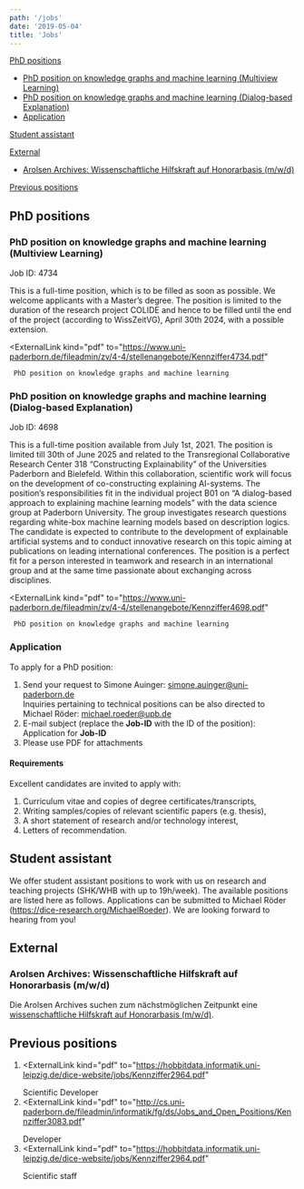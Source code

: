 ```yaml
---
path: '/jobs'
date: '2019-05-04'
title: 'Jobs'
---
```


[PhD positions](#phd-positions)

* [PhD position on knowledge graphs and machine learning (Multiview Learning)](#phd-position-on-knowledge-graphs-and-machine-learning-multiview-learning)
* [PhD position on knowledge graphs and machine learning (Dialog-based Explanation)](#phd-position-on-knowledge-graphs-and-machine-learning-dialog-based-explanation)
* [Application](#application)

[Student assistant](#student-assistant)

[External](#external)

* [Arolsen Archives: Wissenschaftliche Hilfskraft auf Honorarbasis (m/w/d)](#arolsen-archives-wissenschaftliche-hilfskraft-auf-honorarbasis-mwd)

[Previous positions](#previous-positions)

## PhD positions

### PhD position on knowledge graphs and machine learning (Multiview Learning)

Job ID: 4734

This is a full-time position, which is to be filled as soon as possible. We welcome applicants with a Master’s degree. The position is limited to the duration of the research project COLIDE and hence to be filled until the end of the project (according to WissZeitVG), April 30th 2024, with a possible extension.

<ExternalLink
     kind="pdf"
     to="https://www.uni-paderborn.de/fileadmin/zv/4-4/stellenangebote/Kennziffer4734.pdf"
   >
     PhD position on knowledge graphs and machine learning
   </ExternalLink>
   
### PhD position on knowledge graphs and machine learning (Dialog-based Explanation)

Job ID: 4698

This is a full-time position available from July 1st, 2021. The position is limited till 30th of June 2025 and related to the Transregional Collaborative Research Center 318 “Constructing Explainability” of the Universities Paderborn and Bielefeld. Within this collaboration, scientific work will focus on the development of co-constructing explaining AI-systems. The position’s responsibilities fit in the individual project B01 on “A dialog-based approach to explaining machine learning models” with the data science group at Paderborn University. The group investigates research questions regarding white-box machine learning models based on description logics. The candidate is expected to contribute to the development of explainable artificial systems and to conduct innovative research on this topic aiming at publications on leading international conferences. The position is a perfect fit for a person interested in teamwork and research in an international group and at the same time passionate about exchanging across disciplines.

<ExternalLink
     kind="pdf"
     to="https://www.uni-paderborn.de/fileadmin/zv/4-4/stellenangebote/Kennziffer4698.pdf"
   >
     PhD position on knowledge graphs and machine learning
   </ExternalLink>
   
### Application

To apply for a PhD position:

1. Send your request to Simone Auinger: <a href="mailto:simone.auinger@uni-paderborn.de">simone.auinger@uni-paderborn.de</a>  
   Inquiries pertaining to technical positions can be also directed to Michael Röder: <a href="mailto:michael.roeder@upb.de">michael.roeder@upb.de</a>
2. E-mail subject (replace the __Job-ID__ with the ID of the position): Application for __Job-ID__
3. Please use PDF for attachments

#### Requirements

Excellent candidates are invited to apply with:

1. Curriculum vitae and copies of degree certificates/transcripts,
2. Writing samples/copies of relevant scientific papers (e.g. thesis),
3. A short statement of research and/or technology interest,
4. Letters of recommendation.

## Student assistant

We offer student assistant positions to work with us on research and teaching projects (SHK/WHB with up to 19h/week). The available positions are listed here as follows. Applications can be submitted to Michael Röder (https://dice-research.org/MichaelRoeder). We are looking forward to hearing from you!

## External

### Arolsen Archives: Wissenschaftliche Hilfskraft auf Honorarbasis (m/w/d)

Die Arolsen Archives suchen zum nächstmöglichen Zeitpunkt eine [wissenschaftliche Hilfskraft auf Honorarbasis (m/w/d)](https://hobbitdata.informatik.uni-leipzig.de/dice-website/jobs/Arolsen_Wissenschaftliche_Hilfskraft.pdf).

## Previous positions

1. <ExternalLink
     kind="pdf"
     to="https://hobbitdata.informatik.uni-leipzig.de/dice-website/jobs/Kennziffer2964.pdf"
   >
     Scientific Developer
   </ExternalLink>
2. <ExternalLink
     kind="pdf"
     to="http://cs.uni-paderborn.de/fileadmin/informatik/fg/ds/Jobs_and_Open_Positions/Kennziffer3083.pdf"
   >
     Developer
   </ExternalLink>
3. <ExternalLink
     kind="pdf"
     to="https://hobbitdata.informatik.uni-leipzig.de/dice-website/jobs/Kennziffer2964.pdf"
   >
     Scientific staff
   </ExternalLink>


